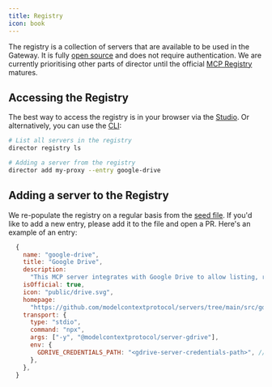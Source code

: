 ```yaml
---
title: Registry
icon: book
---
```


The registry is a collection of servers that are available to be used in the Gateway. It is fully [open source](https://github.com/theworkingcompany/director/tree/main/apps/registry) and does not require authentication. We are currently prioritising other parts of director until the official [MCP Registry](https://github.com/modelcontextprotocol/registry) matures.

## Accessing the Registry

The best way to access the registry is in your browser via the [Studio](https://studio.director.run/library). Or alternatively, you can use the [CLI](./cli):

```bash
# List all servers in the registry
director registry ls

# Adding a server from the registry
director add my-proxy --entry google-drive
```


## Adding a server to the Registry

We re-populate the registry on a regular basis from the [seed file](https://github.com/theworkingcompany/director/tree/main/apps/registry/src/seed/entries.ts). If you'd like to add a new entry, please add it to the file and open a PR. Here's an example of an entry:

```js
  {
    name: "google-drive",
    title: "Google Drive",
    description:
      "This MCP server integrates with Google Drive to allow listing, reading, and searching over files.",
    isOfficial: true,
    icon: "public/drive.svg",
    homepage:
      "https://github.com/modelcontextprotocol/servers/tree/main/src/gdrive",
    transport: {
      type: "stdio",
      command: "npx",
      args: ["-y", "@modelcontextprotocol/server-gdrive"],
      env: {
        GDRIVE_CREDENTIALS_PATH: "<gdrive-server-credentials-path>", // user will be prompted for the value on add
      },
    },
  }
```